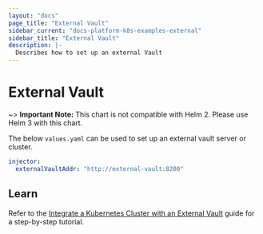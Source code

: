 ```yaml
---
layout: "docs"
page_title: "External Vault"
sidebar_current: "docs-platform-k8s-examples-external"
sidebar_title: "External Vault"
description: |-
  Describes how to set up an external Vault
---
```


# External Vault

~> **Important Note:** This chart is not compatible with Helm 2. Please use Helm 3 with this chart.

The below `values.yaml` can be used to set up an external vault server or
cluster.

```yaml
injector:
  externalVaultAddr: "http://external-vault:8200"
```

## Learn

Refer to the [Integrate a Kubernetes Cluster with an External
Vault](https://learn.hashicorp.com/vault/getting-started-k8s/external-vault)
guide for a step-by-step tutorial.
